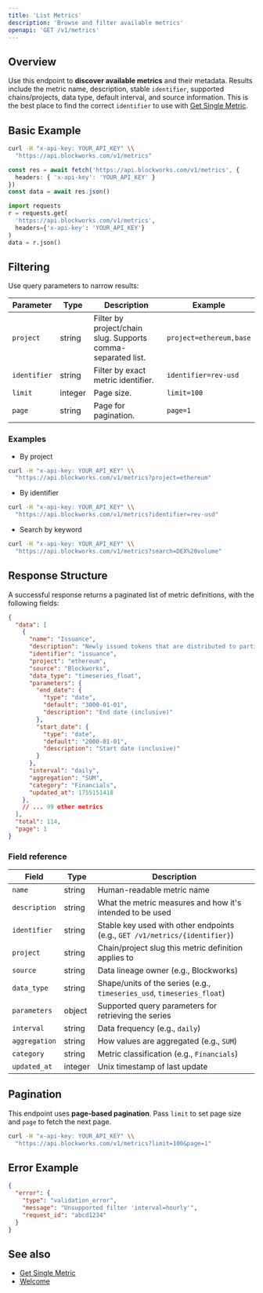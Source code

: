 ```yaml
---
title: 'List Metrics'
description: 'Browse and filter available metrics'
openapi: 'GET /v1/metrics'
---
```



## Overview

Use this endpoint to **discover available metrics** and their metadata. Results include the metric name, description, stable `identifier`, supported chains/projects, data type, default interval, and source information.
This is the best place to find the correct `identifier` to use with [Get Single Metric](/api-reference/metrics/get-single).

## Basic Example

<CodeGroup>

```bash cURL
curl -H "x-api-key: YOUR_API_KEY" \\
  "https://api.blockworks.com/v1/metrics"
```

```typescript TypeScript
const res = await fetch('https://api.blockworks.com/v1/metrics', {
  headers: { 'x-api-key': 'YOUR_API_KEY' }
})
const data = await res.json()
```

```python Python
import requests
r = requests.get(
  'https://api.blockworks.com/v1/metrics',
  headers={'x-api-key': 'YOUR_API_KEY'}
)
data = r.json()
```

</CodeGroup>

## Filtering

Use query parameters to narrow results:

| Parameter | Type | Description | Example |
|---|---|---|---|
| `project` | string | Filter by project/chain slug. Supports comma-separated list. | `project=ethereum,base` |
| `identifier` | string | Filter by exact metric identifier. | `identifier=rev-usd` |
| `limit` | integer | Page size. | `limit=100` |
| `page` | string | Page for pagination. | `page=1` |

### Examples

- By project
```bash
curl -H "x-api-key: YOUR_API_KEY" \\
  "https://api.blockworks.com/v1/metrics?project=ethereum"
```

- By identifier
```bash
curl -H "x-api-key: YOUR_API_KEY" \\
  "https://api.blockworks.com/v1/metrics?identifier=rev-usd"
```

- Search by keyword
```bash
curl -H "x-api-key: YOUR_API_KEY" \\
  "https://api.blockworks.com/v1/metrics?search=DEX%20volume"
```

## Response Structure

A successful response returns a paginated list of metric definitions, with the following fields:

```json
{
  "data": [
    {
      "name": "Issuance",
      "description": "Newly issued tokens that are distributed to participants (such as validators, miners, or stakers) as compensation for participating in consensus.",
      "identifier": "issuance",
      "project": "ethereum",
      "source": "Blockworks",
      "data_type": "timeseries_float",
      "parameters": {
        "end_date": {
          "type": "date",
          "default": "3000-01-01",
          "description": "End date (inclusive)"
        },
        "start_date": {
          "type": "date",
          "default": "2000-01-01",
          "description": "Start date (inclusive)"
        }
      },
      "interval": "daily",
      "aggregation": "SUM",
      "category": "Financials",
      "updated_at": 1755151418
    },
    // ... 99 other metrics
  ],
  "total": 114,
  "page": 1
}
```

### Field reference

| Field | Type | Description |
|---|---|---|
| `name` | string | Human-readable metric name |
| `description` | string | What the metric measures and how it's intended to be used |
| `identifier` | string | Stable key used with other endpoints (e.g., `GET /v1/metrics/{identifier}`) |
| `project` | string | Chain/project slug this metric definition applies to |
| `source` | string | Data lineage owner (e.g., Blockworks) |
| `data_type` | string | Shape/units of the series (e.g., `timeseries_usd`, `timeseries_float`) |
| `parameters` | object | Supported query parameters for retrieving the series |
| `interval` | string | Data frequency (e.g., `daily`) |
| `aggregation` | string | How values are aggregated (e.g., `SUM`) |
| `category` | string | Metric classification (e.g., `Financials`) |
| `updated_at` | integer | Unix timestamp of last update |

## Pagination

This endpoint uses **page-based pagination**. Pass `limit` to set page size and `page` to fetch the next page.

```bash
curl -H "x-api-key: YOUR_API_KEY" \\
  "https://api.blockworks.com/v1/metrics?limit=100&page=1"
```

## Error Example

```json
{
  "error": {
    "type": "validation_error",
    "message": "Unsupported filter 'interval=hourly'",
    "request_id": "abcd1234"
  }
}
```

## See also

- [Get Single Metric](/api-reference/metrics/get-single)
- [Welcome](/)
